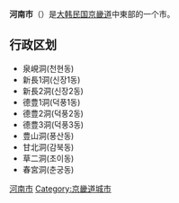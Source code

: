 {{Infobox Settlement
| name                    = 河南市
| settlement_type         = [[韩国行政区划|自治市]]
| translit_lang1          = [[韓語|韓語]]
| translit_lang1_type1    = [[韓字|韓字]]
| translit_lang1_info1    = 하남시
| translit_lang1_type2    = [[韓文漢字|韓文漢字]]
| translit_lang1_info2    = 河南市
| translit_lang1_type3    = {{nowrap|[[文化观光部2000年式|文化观光部2000年式]]}}
| translit_lang1_info3    = Hanam-si
| translit_lang1_type4    = {{nowrap|[[馬科恩-賴肖爾表記法|馬科恩-賴肖爾表記法]]}}
| translit_lang1_info4    = hanam-shi
| image_skyline           = Hanam City Hall.JPG
| image_caption           = 河南市廳
| image_flag              = Flag of Hanam.svg
| image_map               = Gyeonggi-Hanam.svg
| map_caption             = 河南市在韓國及京畿道的位置
| subdivision_type        = 國家
| subdivision_name        = {{ROK}}
| subdivision_type1       = [[朝鮮地區|地區]]
| subdivision_name1       = [[韓國首都圈|韓國首都圈]]
| subdivision_type2       = 省份
| subdivision_name2       = [[京畿道|京畿道]]
| parts_type              = 行政區劃
| parts                   = 14[[行政洞|行政洞]]、24[[法定洞|法定洞]]
| governing_body          = 河南市政府
| leader_title            = 市長
| leader_name			  = {{link-ko|金相浩 (1968年)|김상호 (1968년)|金相浩}}
| leader_party            = {{MPK}}
| leader_title1           = 國會議員
| leader_name1     		  = [[崔種允|崔種允]] （{{MPK}}）
| area_total_km2          = 93.05
| population_total        = 298,005
| population_as_of        = 2021年2月
| population_density_km2  = auto
| population_blank1_title = 方言
| population_blank1       = [[首爾方言|首爾方言]]
| blank_name              = 市樹
| blank_info              = [[銀杏|銀杏]]
| blank1_name             = 市花
| blank1_info             = [[鈴蘭|鈴蘭]]
| blank2_name             = 市鳥
| blank2_info             = [[環頸雉|環頸雉]]
}}
'''河南市'''（{{kor|諺=하남시|漢=河南市|羅=Hanam si|f=y}}）是[[大韩民国|大韩民国]][[京畿道|京畿道]]中東部的一个市。

== 行政区划 ==
* 泉峴洞(천현동)     
* 新長1洞(신장1동)
* 新長2洞(신장2동)
* 德豊1洞(덕풍1동)
* 德豊2洞(덕풍2동)
* 德豊3洞(덕풍3동)
* 豊山洞(풍산동)     
* 甘北洞(감북동)     
* 草二洞(초이동)     
* 春宮洞(춘궁동)

{{京畿道行政區劃}}

{{korea-stub}}
[[Category:河南市|]]
[[Category:京畿道城市|Category:京畿道城市]]